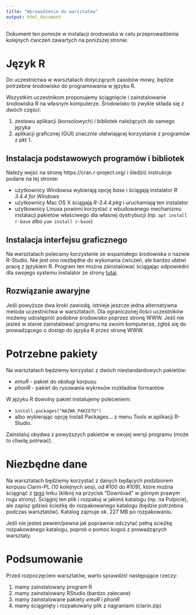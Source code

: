 ```yaml
---
title: "Wprowadzenie do warsztatów"
output: html_document
---
```


Dokument ten pomoże w instalacji środowiska w celu przeprowadzenia kolejnych ćwiczeń zawartych na poniższej stronie.

# Język R

Do uczestnictwa w warsztatach dotyczących zasobów mowy, będzie potrzebne środowisko do programowania w języku R. 

Wszystkim uczestnikom proponujemy ściągnięcie i zainstalowanie środowiska R na własnym komputerze. Środowisko to zwykle składa się z dwóch części:

1. zestawu aplikacji (konsolowych) i bibliotek należących do samego języka
2. aplikacji graficznej (GUI) znacznie ułatwiającej korzystanie z programów z pkt 1.


## Instalacja podstawowych programów i bibliotek

Należy wejść na stronę https://cran.r-project.org/ i śledzić instrukcje podane na tej stronie:

* użytkownicy Windowsa wybierają opcję *base* i ściągają instalator _R 3.4.4 for Windows_
* użytkownicy Mac OS X ściągają _R-3.4.4.pkg_ i uruchamiają ten instalator
* użytkownicy Linuxa powinni korzystać z wbudowanego mechanizmu instalacji pakietów właściwego dla własnej dystrybucji (np. `apt install r-base` albo `yum install r-base`)

## Instalacja interfejsu graficznego

Na warsztatach polecamy korzystanie ze wspaniałego środowiska o nazwie R-Studio. Nie jest ono niezbędne do wykonania ćwiczeń, ale bardzo ułatwi pracę z językiem R. Program ten można zainstalować ściągając odpowiedni dla swojego systemu instalator ze strony [tutaj](https://www.rstudio.com/products/rstudio/download/).

## Rozwiązanie awaryjne

Jeśli powyższe dwa kroki zawiodą, istnieje jeszcze jedna alternatywna metoda uczestnictwa w warsztatach. Dla ograniczonej ilości uczestników możemy udostępnić podobne środowisko poprzez stronę WWW. Jeśli nie jesteś w stanie zainstalować programu na swoim komputerze, zgłoś się do prowadzącego o dostęp do języka R przez stronę WWW.

# Potrzebne pakiety

Na warsztatach będziemy korzystać z dwóch niestandardowych pakietów:

* *emuR* - pakiet do obsługi korpusu
* *phonR* - pakiet do rysowania wykresów rozkładów formantów

W języku R dowolny pakiet instalujemy poleceniem:

* `install.packages("NAZWA_PAKIETU")`
* albo wybierając opcję Install Packages... z menu Tools w aplikacji R-Studio.

Zainstaluj obydwa z powyższych pakietów w swojej wersji programu (może to chwilę potrwać).

# Niezbędne dane

Na warsztatach będziemy korzystać z danych będących podzbiorem korpusu Clarin-PL (10 kolejnych sesji, od #100 do #109), które można ściągnąć z [tego](https://drive.google.com/open?id=0B5ik5hH3HuCFVnFZSWZyLWoxSWc) linku (kliknij na przycisk "Download" w górnym prawym rogu strony). Ściągnij ten plik i rozpakuj w jakimś katalogu (np. na Pulpicie), ale zapisz gdzieś ścieżkę do rozpakowanego katalogu (będzie potrzebna podczas warsztatów). Katalog zajmuje ok. 227 MB po rozpakowaniu.

Jeśli nie jesteś pewien/pewna jak poprawnie odczytać pełną ścieżkę rozpakowanego katalogu, poproś o pomoc kogoś z prowadzących warsztaty.

# Podsumowanie

Przed rozpoczęciem warsztatów, warto sprawdzić następujące rzeczy:

1. mamy zainstalowany program R
2. mamy zainstalowany RStudio (bardzo zalecane)
3. mamy zainstalowane pakiety *emuR* i *phonR*
4. mamy ściągnięty i rozpakowany plik z nagraniami (clarin.zip)
